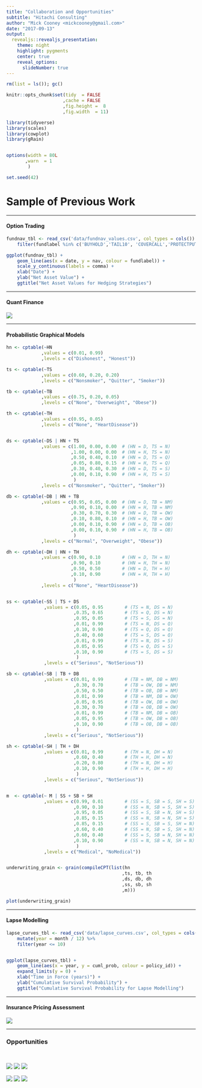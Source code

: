 ```yaml
---
title: "Collaboration and Opportunities"
subtitle: "Hitachi Consulting"
author: "Mick Cooney <mickcooney@gmail.com>"
date: "2017-09-13"
output:
  revealjs::revealjs_presentation:
    theme: night
    highlight: pygments
    center: true
    reveal_options:
      slideNumber: true
---
```


```r
rm(list = ls()); gc()

knitr::opts_chunk$set(tidy  = FALSE
                     ,cache = FALSE
                     ,fig.height =  8
                     ,fig.width  = 11)

library(tidyverse)
library(scales)
library(cowplot)
library(gRain)


options(width = 80L
       ,warn  = 1
        )

set.seed(42)
```

# Sample of Previous Work

---

#### Option Trading

```r
fundnav_tbl <- read_csv('data/fundnav_values.csv', col_types = cols()) %>%
    filter(fundlabel %in% c('BUYHOLD','TAIL10', 'COVERCALL','PROTECTPUT'))

ggplot(fundnav_tbl) +
    geom_line(aes(x = date, y = nav, colour = fundlabel)) +
    scale_y_continuous(labels = comma) +
    xlab("Date") +
    ylab("Net Asset Value") +
    ggtitle("Net Asset Values for Hedging Strategies")
```

---

#### Quant Finance

![](img/manufacturehedge_pdf_plot.png)

---

#### Probabilistic Graphical Models

```r
hn <- cptable(~HN
             ,values = c(0.01, 0.99)
             ,levels = c("Dishonest", "Honest"))

ts <- cptable(~TS
             ,values = c(0.60, 0.20, 0.20)
             ,levels = c("Nonsmoker", "Quitter", "Smoker"))

tb <- cptable(~TB
             ,values = c(0.75, 0.20, 0.05)
             ,levels = c("None", "Overweight", "Obese"))

th <- cptable(~TH
             ,values = c(0.95, 0.05)
             ,levels = c("None", "HeartDisease"))


ds <- cptable(~DS | HN + TS
             ,values = c(1.00, 0.00, 0.00  # (HN = D, TS = N)
                        ,1.00, 0.00, 0.00  # (HN = H, TS = N)
                        ,0.50, 0.40, 0.10  # (HN = D, TS = Q)
                        ,0.05, 0.80, 0.15  # (HN = H, TS = Q)
                        ,0.30, 0.40, 0.30  # (HN = D, TS = S)
                        ,0.00, 0.10, 0.90  # (HN = H, TS = S)
                         )
             ,levels = c("Nonsmoker", "Quitter", "Smoker"))

db <- cptable(~DB | HN + TB
             ,values = c(0.95, 0.05, 0.00  # (HN = D, TB = NM)
                        ,0.90, 0.10, 0.00  # (HN = H, TB = NM)
                        ,0.30, 0.70, 0.30  # (HN = D, TB = OW)
                        ,0.10, 0.80, 0.10  # (HN = H, TB = OW)
                        ,0.00, 0.10, 0.90  # (HN = D, TB = OB)
                        ,0.00, 0.10, 0.90  # (HN = H, TB = OB)
                         )
             ,levels = c("Normal", "Overweight", "Obese"))

dh <- cptable(~DH | HN + TH
             ,values = c(0.90, 0.10        # (HN = D, TH = N)
                        ,0.90, 0.10        # (HN = H, TH = N)
                        ,0.50, 0.50        # (HN = D, TH = H)
                        ,0.10, 0.90        # (HN = H, TH = H)
                         )
             ,levels = c("None", "HeartDisease"))


ss <- cptable(~SS | TS + DS
              ,values = c(0.05, 0.95        # (TS = N, DS = N)
                         ,0.35, 0.65        # (TS = Q, DS = N)
                         ,0.95, 0.05        # (TS = S, DS = N)
                         ,0.01, 0.99        # (TS = N, DS = Q)
                         ,0.10, 0.90        # (TS = Q, DS = Q)
                         ,0.40, 0.60        # (TS = S, DS = Q)
                         ,0.01, 0.99        # (TS = N, DS = S)
                         ,0.05, 0.95        # (TS = Q, DS = S)
                         ,0.10, 0.90        # (TS = S, DS = S)
                          )
              ,levels = c("Serious", "NotSerious"))

sb <- cptable(~SB | TB + DB
              ,values = c(0.01, 0.99        # (TB = NM, DB = NM)
                         ,0.30, 0.70        # (TB = OW, DB = NM)
                         ,0.50, 0.50        # (TB = OB, DB = NM)
                         ,0.01, 0.99        # (TB = NM, DB = OW)
                         ,0.05, 0.95        # (TB = OW, DB = OW)
                         ,0.30, 0.70        # (TB = OB, DB = OW)
                         ,0.01, 0.99        # (TB = NM, DB = OB)
                         ,0.05, 0.95        # (TB = OW, DB = OB)
                         ,0.10, 0.90        # (TB = OB, DB = OB)
                          )
              ,levels = c("Serious", "NotSerious"))

sh <- cptable(~SH | TH + DH
              ,values = c(0.01, 0.99        # (TH = N, DH = N)
                         ,0.60, 0.40        # (TH = H, DH = N)
                         ,0.20, 0.80        # (TH = N, DH = H)
                         ,0.10, 0.90        # (TH = H, DH = H)
                          )
              ,levels = c("Serious", "NotSerious"))


m  <- cptable(~ M | SS + SB + SH
              ,values = c(0.99, 0.01        # (SS = S, SB = S, SH = S)
                         ,0.90, 0.10        # (SS = N, SB = S, SH = S)
                         ,0.95, 0.05        # (SS = S, SB = N, SH = S)
                         ,0.85, 0.15        # (SS = N, SB = N, SH = S)
                         ,0.85, 0.15        # (SS = S, SB = S, SH = N)
                         ,0.60, 0.40        # (SS = N, SB = S, SH = N)
                         ,0.60, 0.40        # (SS = S, SB = N, SH = N)
                         ,0.10, 0.90        # (SS = N, SB = N, SH = N)
                          )
              ,levels = c("Medical", "NoMedical"))


underwriting_grain <- grain(compileCPT(list(hn
                                           ,ts, tb, th
                                           ,ds, db, dh
                                           ,ss, sb, sh
                                           ,m)))

plot(underwriting_grain)
```

---

#### Lapse Modelling

```r
lapse_curves_tbl <- read_csv('data/lapse_curves.csv', col_types = cols()) %>%
    mutate(year = month / 12) %>%
    filter(year <= 10)


ggplot(lapse_curves_tbl) +
    geom_line(aes(x = year, y = cuml_prob, colour = policy_id)) +
    expand_limits(y = 0) +
    xlab("Time in Force (years)") +
    ylab("Cumulative Survival Probability") +
    ggtitle("Cumulative Survival Probability for Lapse Modelling")

```

---

#### Insurance Pricing Assessment

![](img/insurance_pricing_assessment.png)

---

### Opportunities


\


![](img/rsa_logo.png)
![](img/mercer_logo.png)
![](img/aig_logo.png)

![](img/hiscox_logo.png)
![](img/mibi_logo.png)
![](img/argo_logo.png)




